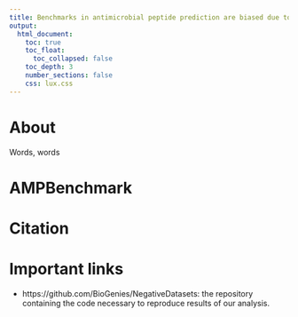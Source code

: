 ```yaml
---
title: Benchmarks in antimicrobial peptide prediction are biased due to the selection of negative data
output:                                                                                                         
  html_document:
    toc: true
    toc_float:
      toc_collapsed: false
    toc_depth: 3
    number_sections: false                                                                                                
    css: lux.css                                                                                               
---      
```


# About

Words, words

# AMPBenchmark

# Citation

# Important links

 - https://github.com/BioGenies/NegativeDatasets: the repository containing the code necessary to reproduce results of our analysis.